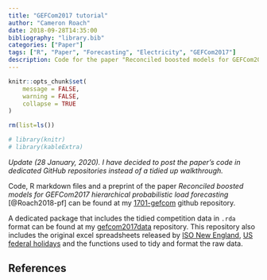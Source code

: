```yaml
---
title: "GEFCom2017 tutorial"
author: "Cameron Roach"
date: 2018-09-28T14:35:00
bibliography: "library.bib"
categories: ["Paper"]
tags: ["R", "Paper", "Forecasting", "Electricity", "GEFCom2017"]
description: Code for the paper "Reconciled boosted models for GEFCom2017 hierarchical probabilistic load forecasting".
---
```


```r
knitr::opts_chunk$set(
	message = FALSE,
	warning = FALSE,
	collapse = TRUE
)

rm(list=ls())

# library(knitr)
# library(kableExtra)
```

_Update (28 January, 2020). I have decided to post the paper's code in dedicated GitHub repositories instead of a tidied up walkthrough._

Code, R markdown files and a preprint of the paper _Reconciled boosted models for GEFCom2017 hierarchical probabilistic load forecasting_ [@Roach2018-pf] can be found at my [1701-gefcom](https://github.com/camroach87/1701-gefcom) github repository.

A dedicated package that includes the tidied competition data in `.rda` format can be found at my [gefcom2017data](https://github.com/camroach87/gefcom2017data) repository. This repository also includes the original excel spreadsheets released by [ISO New England](https://www.iso-ne.com/isoexpress/web/reports/load-and-demand/-/tree/zone-info), [US federal holidays](https://www.opm.gov/policy-data-oversight/pay-leave/federal-holidays/) and the functions used to tidy and format the raw data.

## References {-}